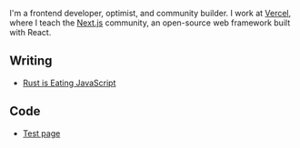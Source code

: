 
<NameTransition />

I'm a frontend developer, optimist, and community builder. I work at [Vercel](/work), where I teach the [Next.js](/n/stack) community, an open-source web framework built with React.

## Writing

- [Rust is Eating JavaScript](/n/rust)

## Code

- [Test page](/n/test)
